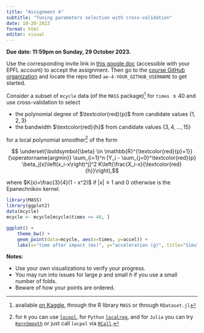 ```yaml
---
title: "Assignment 4"
subtitle: "Tuning parameters selection with cross-validation"
date: 10-20-2023
format: html
editor: visual
---
```


::: callout-important
**Due date: 11:59pm on Sunday, 29 October 2023.**
:::

::: callout-note
Use the corresponding invite link in [this google doc](https://docs.google.com/document/d/1XTO7obXEr2Yxllxk48wnZ5e49ptPGMsMyl40KEZDGRg/edit?usp=sharing) (accessible with your EPFL account) to accept the assignment. Then go to the [course GitHub organization](https://github.com/MATH-517) and locate the repo titled `ae-4-YOUR_GITHUB_USERNAME` to get started.
:::


Consider a subset of `mcycle` data (of the `MASS` package)[^1] for `times` $\leq 40$ and use cross-validation to select

-  the polynomial degree of $\textcolor{red}{p}$ from candidate values $\{1,2,3\}$
-  the bandwidth $\textcolor{red}{h}$ from candidate values $\{3,4,\ldots,15\}$

for a local polynomial smoother[^2] of the form

$$ \underset{\boldsymbol{\beta} \in \mathbb{R}^{\textcolor{red}{p}+1}}{\operatorname{argmin}} \sum_{i=1}^n [Y_i - \sum_{j=0}^\textcolor{red}{p} \beta_j(x)\left(x_i-x\right)^j]^2 K\left(\frac{X_i-x}{\textcolor{red}{h}}\right),$$

where $K(x)=\frac{3}{4}(1 - x^2)$ if $|x|\leq 1$ and $0$ otherwise is the Epanechnikov kernel.


```r
library(MASS)
library(ggplot2)
data(mcycle)
mcycle <- mcycle[mcycle$times <= 40, ]

ggplot() +
    theme_bw() +
    geom_point(data=mcycle, aes(x=times, y=accel)) +
    labs(x="time after impact (ms)", y="acceleration (g)", title="Simulated Motorcycle Accident Data")
```

**Notes**:

-  Use your own visualizations to verify your progress.
-  You may run into issues for large $p$ and small $h$ if you use a small number of folds.
-  Beware of how your points are ordered.




[^1]: available [on Kaggle](https://www.kaggle.com/datasets/ukveteran/data-from-a-simulated-motorcycle-accident), through the R library `MASS` or through `RDataset.jl`
[^2]: for `R` you can use  [`locpol`](https://www.rdocumentation.org/packages/locpol/versions/0.8.0/topics/locpol), for `Python` [`localreg`](https://github.com/sigvaldm/localreg), and for `Julia` you can try [`KernSmooth`](https://github.com/lendle/KernSmooth.jl) or just call `locpol` via [`RCall`](https://juliainterop.github.io/RCall.jl/stable/). 
